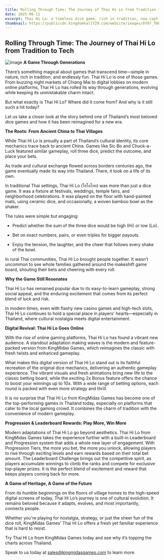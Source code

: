 ```yaml
---
title: Rolling Through Time: The Journey of Thai Hi Lo from Tradition to Tech
date: 2025-06-11
excerpt: Thai Hi Lo: a timeless dice game, rich in tradition, now captivating new generations. From ancient Chinese roots to vibrant Thai festivals, it evolved while keeping its charm. Today, KingMidas Games reimagines this beloved classic online.
thumbnail: https://publiccdn.kingdomhall729.com/website/images/0707_THLblog.jpg
---
```


## Rolling Through Time: The Journey of Thai Hi Lo from Tradition to Tech
![image](https://publiccdn.kingdomhall729.com/website/images/0707_THLblog.jpg)
**A Game Through Generations**

There’s something magical about games that transcend time—simple in nature, rich in tradition, and endlessly fun. Thai Hi Lo is one of those games. From buzzing night markets of Chiang Mai to digital lobbies on modern online platforms, Thai Hi Lo has rolled its way through generations, evolving while keeping its unmistakable charm intact.

But what exactly is Thai Hi Lo? Where did it come from? And why is it still such a hit today?

Let us take a closer look at the story behind one of Thailand’s most beloved dice games and how it has been reimagined for a new era.

**The Roots: From Ancient China to Thai Villages**

While Thai Hi Lo is proudly a part of Thailand’s cultural identity, its core mechanics trace back to ancient China. Games like Sic Bo and Chuck-a-Luck featured similar gameplay, roll three dice, predict the outcome, and place your bets.

As trade and cultural exchange flowed across borders centuries ago, the game eventually made its way into Thailand. There, it took on a life of its own.

In traditional Thai settings, Thai Hi Lo (ไฮโลไทย) was more than just a dice game. It was a fixture at festivals, weddings, temple fairs, and neighborhood celebrations. It was played on the floor with hand-painted mats, using ceramic dice, and occasionally, a woven bamboo bowl as the shaker.

The rules were simple but engaging:

- Predict whether the sum of the three dice would be high (Hi) or low (Lo).

- Bet on exact numbers, pairs, or even triples for bigger payouts.

- Enjoy the tension, the laughter, and the cheer that follows every shake of the bowl.

In rural Thai communities, Thai Hi Lo brought people together. It wasn’t uncommon to see whole families gathered around the makeshift game board, shouting their bets and cheering with every roll.

**Why the Game Still Resonates**

Thai Hi Lo has remained popular due to its easy-to-learn gameplay, strong social appeal, and the enduring excitement that comes from its perfect blend of luck and risk.

In modern times, even with flashy new casino games and high-tech slots, Thai Hi Lo continues to hold a special place in players' hearts—especially in Thailand, where cultural nostalgia meets digital entertainment.

**Digital Revival: Thai Hi Lo Goes Online**

With the rise of online gaming platforms, Thai Hi Lo has found a vibrant new audience. A standout adaptation making waves is the modern and feature-packed version from KingMidas Games, which reimagines the classic with fresh twists and enhanced gameplay.

What makes this digital version of Thai Hi Lo stand out is its faithful recreation of the original dice mechanics, delivering an authentic gameplay experience. The vibrant visuals and fresh animations bring new life to the classic betting board, while the exciting 2x Bonus feature offers the chance to boost your winnings up to 10x. With a wide range of betting options, each round is packed with even more strategy and thrill.

It is no surprise that Thai Hi Lo from KingMidas Games has become one of the top-performing games in Thailand today, especially on platforms that cater to the local gaming crowd. It combines the charm of tradition with the convenience of modern gameplay.

**Progression & Leaderboard Rewards: Play More, Win More**

Modern adaptations of Thai Hi Lo go beyond aesthetics. Thai Hi Lo from KingMidas Games takes the experience further with a built-in Leaderboard and Progression system that adds a whole new layer of engagement. With Progression Tiers, the more you bet, the more you unlock, allowing players to rise through exciting levels and earn rewards based on their total bet amount. The Leaderboard Challenge brings out the competitive spirit, as players accumulate winnings to climb the ranks and compete for exclusive top-player prizes. It is the perfect blend of excitement and reward that keeps players coming back for more.

**A Game of Heritage, A Game of the Future**

From its humble beginnings on the floors of village homes to the high-speed digital screens of today, Thai Hi Lo’s journey is one of cultural evolution. It remains beloved because it adapts, evolves, and most importantly, connects people.

Whether you're playing for nostalgia, strategy, or just the sheer fun of the dice roll, KingMidas Games’ Thai Hi Lo offers a fresh yet familiar experience that is hard to resist.

Try Thai Hi Lo from KingMidas Games today and see why it’s topping the charts across Thailand.

Speak to us today at [sales@kingmidasgames.com](sales@kingmidasgames.com) to learn more.